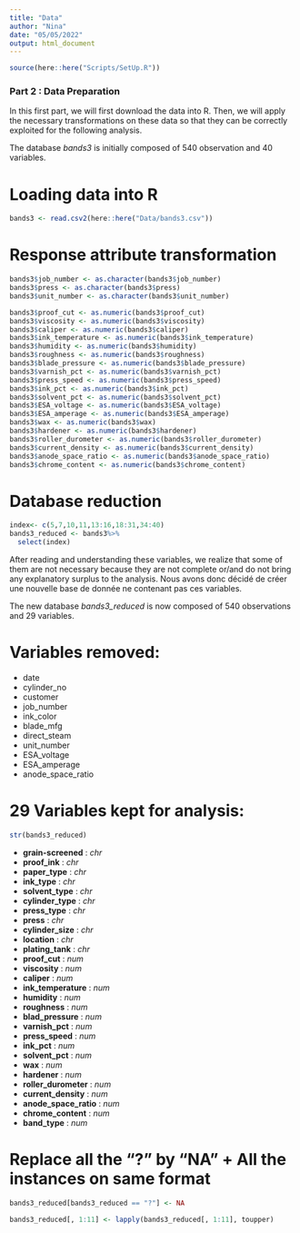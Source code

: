 ```yaml
---
title: "Data"
author: "Nina"
date: "05/05/2022"
output: html_document
---
```


```r
source(here::here("Scripts/SetUp.R"))
```

### Part 2 : Data Preparation 

In this first part, we will first download the data into R. Then, we will apply the necessary transformations on these data so that they can be correctly exploited for the following analysis. 

The database *bands3* is initially composed of 540 observation and 40 variables.

# Loading data into R
```r
bands3 <- read.csv2(here::here("Data/bands3.csv"))
```

# Response attribute transformation 
```r
bands3$job_number <- as.character(bands3$job_number)
bands3$press <- as.character(bands3$press)
bands3$unit_number <- as.character(bands3$unit_number)

bands3$proof_cut <- as.numeric(bands3$proof_cut)
bands3$viscosity <- as.numeric(bands3$viscosity)
bands3$caliper <- as.numeric(bands3$caliper)
bands3$ink_temperature <- as.numeric(bands3$ink_temperature)
bands3$humidity <- as.numeric(bands3$humidity)
bands3$roughness <- as.numeric(bands3$roughness)
bands3$blade_pressure <- as.numeric(bands3$blade_pressure)
bands3$varnish_pct <- as.numeric(bands3$varnish_pct)
bands3$press_speed <- as.numeric(bands3$press_speed)
bands3$ink_pct <- as.numeric(bands3$ink_pct)
bands3$solvent_pct <- as.numeric(bands3$solvent_pct)
bands3$ESA_voltage <- as.numeric(bands3$ESA_voltage)
bands3$ESA_amperage <- as.numeric(bands3$ESA_amperage)
bands3$wax <- as.numeric(bands3$wax)
bands3$hardener <- as.numeric(bands3$hardener)
bands3$roller_durometer <- as.numeric(bands3$roller_durometer)
bands3$current_density <- as.numeric(bands3$current_density)
bands3$anode_space_ratio <- as.numeric(bands3$anode_space_ratio)
bands3$chrome_content <- as.numeric(bands3$chrome_content)
```

# Database reduction 
```r
index<- c(5,7,10,11,13:16,18:31,34:40)
bands3_reduced <- bands3%>%
  select(index)
```

After reading and understanding these variables, we realize that some of them are not necessary because they are not complete or/and do not bring any explanatory surplus to the analysis. Nous avons donc décidé de créer une nouvelle base de donnée ne contenant pas ces variables.

The new database *bands3_reduced* is now composed of 540 observations and 29 variables.

# Variables removed:
- date
- cylinder_no
- customer
- job_number
- ink_color
- blade_mfg
- direct_steam
- unit_number
- ESA_voltage
- ESA_amperage
- anode_space_ratio

# 29 Variables kept for analysis:
```r
str(bands3_reduced) 
```
- **grain-screened** : *chr* 
- **proof_ink** : *chr* 
- **paper_type** : *chr* 
- **ink_type** : *chr* 
- **solvent_type** : *chr* 
- **cylinder_type** : *chr* 
- **press_type** : *chr* 
- **press** : *chr* 
- **cylinder_size** : *chr* 
- **location** : *chr* 
- **plating_tank** : *chr* 
- **proof_cut** : *num*
- **viscosity** : *num*
- **caliper** : *num*
- **ink_temperature** : *num*
- **humidity** : *num*
- **roughness** : *num*
- **blad_pressure** : *num*
- **varnish_pct** : *num*
- **press_speed** : *num*
- **ink_pct** : *num*
- **solvent_pct** : *num*
- **wax** : *num*
- **hardener** : *num*
- **roller_durometer** : *num*
- **current_density** : *num*
- **anode_space_ratio** : *num*
- **chrome_content** : *num*
- **band_type** : *num*

# Replace all the "?" by "NA" + All the instances on same format
```r
bands3_reduced[bands3_reduced == "?"] <- NA

bands3_reduced[, 1:11] <- lapply(bands3_reduced[, 1:11], toupper)
```

